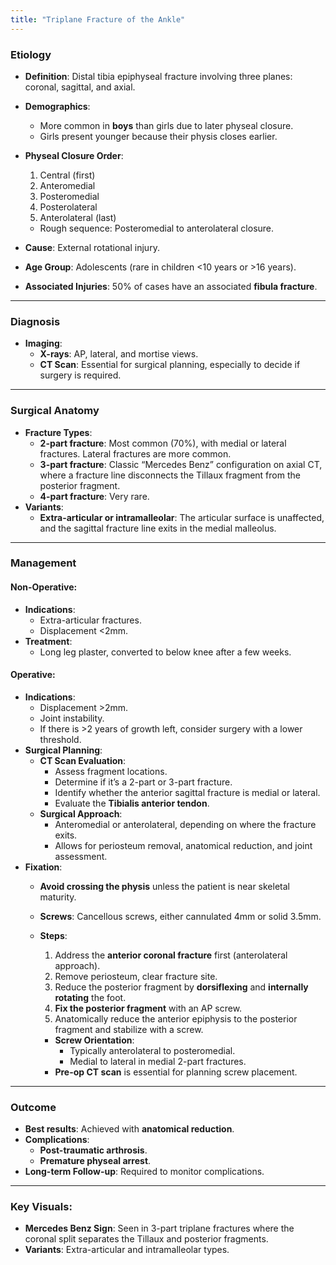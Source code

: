 ```yaml
---
title: "Triplane Fracture of the Ankle"
---
```


### **Etiology**

-   **Definition**: Distal tibia epiphyseal fracture involving three planes: coronal, sagittal, and axial.

-   **Demographics**:

    -   More common in **boys** than girls due to later physeal closure.
    -   Girls present younger because their physis closes earlier.

-   **Physeal Closure Order**:

    1.  Central (first)
    2.  Anteromedial
    3.  Posteromedial
    4.  Posterolateral
    5.  Anterolateral (last)

    -   Rough sequence: Posteromedial to anterolateral closure.

-   **Cause**: External rotational injury.

-   **Age Group**: Adolescents (rare in children \<10 years or \>16 years).

-   **Associated Injuries**: 50% of cases have an associated **fibula fracture**.

------------------------------------------------------------------------

### **Diagnosis**

-   **Imaging**:
    -   **X-rays**: AP, lateral, and mortise views.
    -   **CT Scan**: Essential for surgical planning, especially to decide if surgery is required.

------------------------------------------------------------------------

### **Surgical Anatomy**

-   **Fracture Types**:
    -   **2-part fracture**: Most common (70%), with medial or lateral fractures. Lateral fractures are more common.
    -   **3-part fracture**: Classic “Mercedes Benz” configuration on axial CT, where a fracture line disconnects the Tillaux fragment from the posterior fragment.
    -   **4-part fracture**: Very rare.
-   **Variants**:
    -   **Extra-articular or intramalleolar**: The articular surface is unaffected, and the sagittal fracture line exits in the medial malleolus.

------------------------------------------------------------------------

### **Management**

#### **Non-Operative**:

-   **Indications**:
    -   Extra-articular fractures.
    -   Displacement \<2mm.
-   **Treatment**:
    -   Long leg plaster, converted to below knee after a few weeks.

#### **Operative**:

-   **Indications**:
    -   Displacement \>2mm.
    -   Joint instability.
    -   If there is \>2 years of growth left, consider surgery with a lower threshold.
-   **Surgical Planning**:
    -   **CT Scan Evaluation**:
        -   Assess fragment locations.
        -   Determine if it’s a 2-part or 3-part fracture.
        -   Identify whether the anterior sagittal fracture is medial or lateral.
        -   Evaluate the **Tibialis anterior tendon**.
    -   **Surgical Approach**:
        -   Anteromedial or anterolateral, depending on where the fracture exits.
        -   Allows for periosteum removal, anatomical reduction, and joint assessment.
-   **Fixation**:
    -   **Avoid crossing the physis** unless the patient is near skeletal maturity.

    -   **Screws**: Cancellous screws, either cannulated 4mm or solid 3.5mm.

    -   **Steps**:

        1.  Address the **anterior coronal fracture** first (anterolateral approach).
        2.  Remove periosteum, clear fracture site.
        3.  Reduce the posterior fragment by **dorsiflexing** and **internally rotating** the foot.
        4.  **Fix the posterior fragment** with an AP screw.
        5.  Anatomically reduce the anterior epiphysis to the posterior fragment and stabilize with a screw.

        -   **Screw Orientation**:
            -   Typically anterolateral to posteromedial.
            -   Medial to lateral in medial 2-part fractures.
        -   **Pre-op CT scan** is essential for planning screw placement.

------------------------------------------------------------------------

### **Outcome**

-   **Best results**: Achieved with **anatomical reduction**.
-   **Complications**:
    -   **Post-traumatic arthrosis**.
    -   **Premature physeal arrest**.
-   **Long-term Follow-up**: Required to monitor complications.

------------------------------------------------------------------------

### **Key Visuals**:

-   **Mercedes Benz Sign**: Seen in 3-part triplane fractures where the coronal split separates the Tillaux and posterior fragments.
-   **Variants**: Extra-articular and intramalleolar types.
